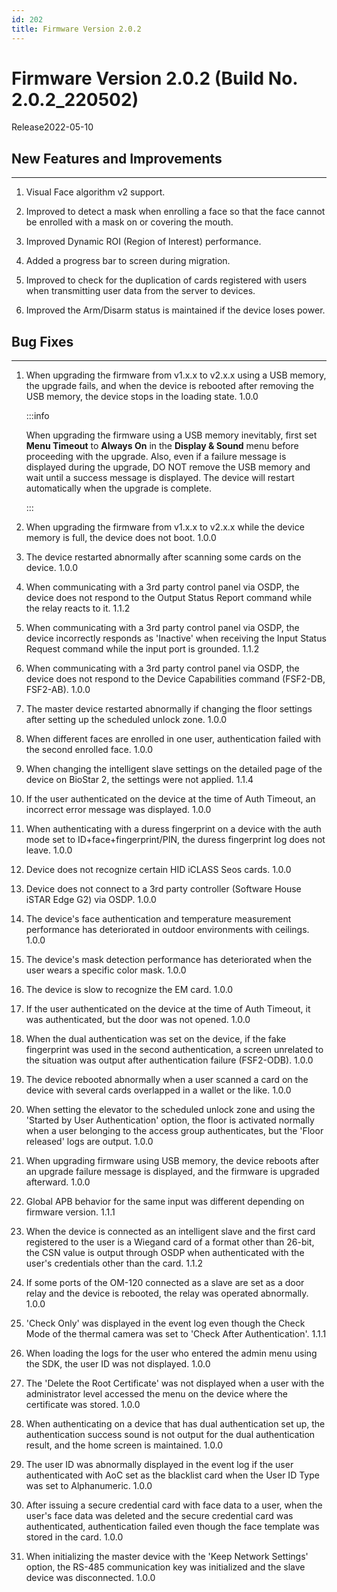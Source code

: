 ```yaml
---
id: 202
title: Firmware Version 2.0.2
---
```


# Firmware Version 2.0.2 (Build No. 2.0.2_220502)

Release<Separator/>2022-05-10

## New Features and Improvements

---

1. Visual Face algorithm v2 support.

1. Improved to detect a mask when enrolling a face so that the face cannot be enrolled with a mask on or covering the mouth.

1. Improved Dynamic ROI (Region of Interest) performance.

1. Added a progress bar to screen during migration.

1. Improved to check for the duplication of cards registered with users when transmitting user data from the server to devices.

1. Improved the Arm/Disarm status is maintained if the device loses power.

## Bug Fixes

---

<BugLists>

1. When upgrading the firmware from v1.x.x to v2.x.x using a USB memory, the upgrade fails, and when the device is rebooted after removing the USB memory, the device stops in the loading state. <Badge>1.0.0</Badge>

    :::info

    When upgrading the firmware using a USB memory inevitably, first set **Menu Timeout** to **Always On** in the **Display & Sound** menu before proceeding with the upgrade. Also, even if a failure message is displayed during the upgrade, DO NOT remove the USB memory and wait until a success message is displayed. The device will restart automatically when the upgrade is complete.

    :::

1. When upgrading the firmware from v1.x.x to v2.x.x while the device memory is full, the device does not boot. <Badge>1.0.0</Badge>

1. The device restarted abnormally after scanning some cards on the device. <Badge>1.0.0</Badge>

1. When communicating with a 3rd party control panel via OSDP, the device does not respond to the Output Status Report command while the relay reacts to it. <Badge>1.1.2</Badge>

1. When communicating with a 3rd party control panel via OSDP, the device incorrectly responds as 'Inactive' when receiving the Input Status Request command while the input port is grounded. <Badge>1.1.2</Badge>

1. When communicating with a 3rd party control panel via OSDP, the device does not respond to the Device Capabilities command (FSF2-DB, FSF2-AB). <Badge>1.0.0</Badge>

1. The master device restarted abnormally if changing the floor settings after setting up the scheduled unlock zone. <Badge>1.0.0</Badge>

1. When different faces are enrolled in one user, authentication failed with the second enrolled face. <Badge>1.0.0</Badge>

1. When changing the intelligent slave settings on the detailed page of the device on BioStar 2, the settings were not applied. <Badge>1.1.4</Badge>

1. If the user authenticated on the device at the time of Auth Timeout, an incorrect error message was displayed. <Badge>1.0.0</Badge>

1. When authenticating with a duress fingerprint on a device with the auth mode set to ID+face+fingerprint/PIN, the duress fingerprint log does not leave. <Badge>1.0.0</Badge>

1. Device does not recognize certain HID iCLASS Seos cards. <Badge>1.0.0</Badge>

1. Device does not connect to a 3rd party controller (Software House iSTAR Edge G2) via OSDP. <Badge>1.0.0</Badge>

1. The device's face authentication and temperature measurement performance has deteriorated in outdoor environments with ceilings. <Badge>1.0.0</Badge>

1. The device's mask detection performance has deteriorated when the user wears a specific color mask. <Badge>1.0.0</Badge>

1. The device is slow to recognize the EM card. <Badge>1.0.0</Badge>

1. If the user authenticated on the device at the time of Auth Timeout, it was authenticated, but the door was not opened. <Badge>1.0.0</Badge>

1. When the dual authentication was set on the device, if the fake fingerprint was used in the second authentication, a screen unrelated to the situation was output after authentication failure (FSF2-ODB). <Badge>1.0.0</Badge>

1. The device rebooted abnormally when a user scanned a card on the device with several cards overlapped in a wallet or the like. <Badge>1.0.0</Badge>

1. When setting the elevator to the scheduled unlock zone and using the 'Started by User Authentication' option, the floor is activated normally when a user belonging to the access group authenticates, but the 'Floor released' logs are output. <Badge>1.0.0</Badge>

1. When upgrading firmware using USB memory, the device reboots after an upgrade failure message is displayed, and the firmware is upgraded afterward. <Badge>1.0.0</Badge>

1. Global APB behavior for the same input was different depending on firmware version. <Badge>1.1.1</Badge>

1. When the device is connected as an intelligent slave and the first card registered to the user is a Wiegand card of a format other than 26-bit, the CSN value is output through OSDP when authenticated with the user's credentials other than the card. <Badge>1.1.2</Badge>

1. If some ports of the OM-120 connected as a slave are set as a door relay and the device is rebooted, the relay was operated abnormally. <Badge>1.0.0</Badge>

1. 'Check Only' was displayed in the event log even though the Check Mode of the thermal camera was set to 'Check After Authentication'. <Badge>1.1.1</Badge>

1. When loading the logs for the user who entered the admin menu using the SDK, the user ID was not displayed. <Badge>1.0.0</Badge>

1. The 'Delete the Root Certificate' was not displayed when a user with the administrator level accessed the menu on the device where the certificate was stored. <Badge>1.0.0</Badge>

1. When authenticating on a device that has dual authentication set up, the authentication success sound is not output for the dual authentication result, and the home screen is maintained. <Badge>1.0.0</Badge>

1. The user ID was abnormally displayed in the event log if the user authenticated with AoC set as the blacklist card when the User ID Type was set to Alphanumeric. <Badge>1.0.0</Badge>

1. After issuing a secure credential card with face data to a user, when the user's face data was deleted and the secure credential card was authenticated, authentication failed even though the face template was stored in the card. <Badge>1.0.0</Badge>

1. When initializing the master device with the 'Keep Network Settings' option, the RS-485 communication key was initialized and the slave device was disconnected. <Badge>1.0.0</Badge>

</BugLists>
